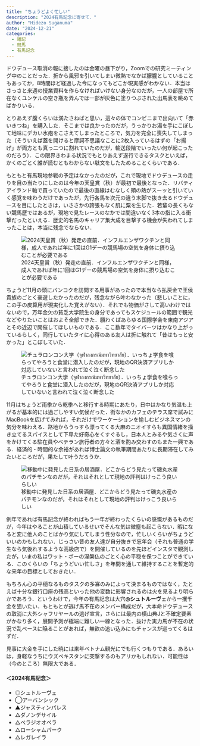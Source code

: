 ---
title: "ちょうどよく忙しい"
description: "2024有馬記念に寄せて．"
author: "Hidezo Suganuma"
date: "2024-12-21"
categories:
  - 雑記
  - 競馬
  - 有馬記念
---

ドウデュース取消の報に接したのは金曜の昼下がり，Zoomでの研究ミーティング中のことだった．折から風邪を引いてしまい微熱でなかば朦朧としていることもあってか，8時間ほど経過した今になってもどこか現実感がわかない．本当はさっさと来週の授業資料を作らなければいけない身分なのだが，一人の部屋で所在なくユンケルの空き瓶を弄んでは一部が灰色に塗りつぶされた出馬表を眺めてばかりいる．

とりあえず腹くらいは満たさねばと思い，這々の体でコンビニまで出向いて「赤いきつね」を購入した．そこまでは良かったのだが，うっかりお湯を手にこぼして地味にデカい水疱をこさえてしまったところで，気力を完全に喪失してしまった（そういえば蓋を開けると摩訶不思議なことに2枚入っているはずの「お揚げ」が両方とも真っ二つに割れていたのだが，輸送段階でいったい何が起こったのだろう）．この限界きわまる状況でもとりあえず遂行できるタスクといえば，かくのごとく誰が読むともわからない駄文をしたためることくらいである．

もともと有馬現地参戦の予定はなかったのだが，これで現地でドウデュースの走りを目の当たりにしたのは今年の天皇賞（秋）が最初で最後となった．リバティアイランド軸で買っていたので最後の直線はむなしく頬の熱がスーッと引いていく感覚を味わうだけであったが，先行各馬を次元の違う末脚で抜き去るドウデュースを目にしたときは，いささかの誇張もなく肌に粟を生じた．若輩の長くもない競馬歴ではあるが，現地で見たレースのなかでは間違いなく3本の指に入る衝撃だったといえる．歴史的名馬のキャリア集大成を目撃する機会が失われてしまったことは，本当に残念でならない．

![2024天皇賞（秋）発走の直前．インフルエンザワクチンと同様，成人であれば年に1回はG1デーの競馬場の空気を身体に摂り込むことが必要である](fig1.jpg)

ちょうど11月の頭にバンコクを訪問する用事があったので本当なら払戻金で王侯貴族のごとく豪遊したかったのだが，残念ながら叶わなかった（悲しいことに，この手の皮算用が現実化した覚えがない）．それでも物価がさして高いわけではないので，万年金欠の貧乏大学院生の身分であってもスケジュールの範囲で観光などやりたいことはおよそ全部できた．願わくばあらゆる国際学会を東南アジアとその近辺で開催してほしいものである．ここ数年でタイバーツはかなり上がっているらしく，同行していたタイに心得のある友人は折に触れて「昔はもっと安かった」とこぼしていた．

![チュラロンコン大学（จุฬาลงกรณ์มหาวิทยาลัย）．いっちょ学食を喰らってやろうと食堂に潜入したのだが，現地のQR決済アプリしか対応していないと言われて泣く泣く断念した](fig2.jpg)

11月はちょうど雨季から乾季へと移行する時期にあたり，日中はかなり気温も上がるが基本的には過ごしやすい気候だった．街なかのカフェのテラス席で試みにMacBookを広げてみれば，それだけでワーケーションを愉しむビジネスマンの気分を味わえる．路地からうっすら漂ってくる大麻のニオイすらも異国情緒を掻き立てるスパイスとして下卑た好奇心をくすぐるし，日本人とみるや気さくに声をかけてくる駐在員やベテラン旅行者の方々と酒を酌み交わすのもまた一興である．経済的・時間的な余裕があれば博士論文の執筆期間あたりに長期滞在してみたいところだが，果たして叶うだろうか．

![移動中に発見した日系の居酒屋．どこからどう見たって磯丸水産のパチモンなのだが，それはそれとして現地の評判はけっこう良いらしい](fig3.jpg)

例年であれば有馬記念が終わればもう一年が終わったくらいの感慨があるものだが，今年はやることが山積しているせいでそんな気は微塵も起こらない．暇になると変に他人のことばかり気にしてしまう性分なので，忙しいくらいがちょうどいいのかもしれない．じっさい昔の友人達が自分抜きで忘年会（それも普通の学生なら気後れするような高級店で）を開催しているのを先ほどインスタで観測したが，いまの私はワット・ポーの涅槃仏のごとく心の平穏を保つことができている．このくらいの「ちょうどいい忙しさ」を年間を通して維持することを暫定的な来年の目標としておきたい．

もちろん心の平穏なるものタスクの多寡のみによって決まるものではなく，たとえば十分な銀行口座の残高といった他の変数に影響されるのは火を見るより明らかであろう．というわけで，今年の有馬記念は大穴**◎シュトルーヴェ**から一攫千金を狙いたい．もともとが逃げ馬不在のメンバー構成だが，大本命ドウデュースの取消に大外シャフリヤールの逃げ宣言，さらには最内の横山典Jと不確定要素がかなり多く，展開予測が極端に難しい一線となった．抜けた実力馬が不在の状況で乱ペースに陥ることがあれば，無欲の追い込みにもチャンスが巡ってくるはずだ．

見事に大金を手にした暁には来年ベトナム観光にでも行くつもりである．あるいは，身軽なうちにウズベキスタンに突撃するのもアリかもしれない．可能性は（今のところ）無限大である．

#### ＜2024有馬記念＞

- ◎シュトルーヴェ
- ◯アーバンシック
- ▲ジャスティンパレス
- △ダノンデサイル
- △ベラジオオペラ
- △ローシャムパーク
- △レガレイラ
